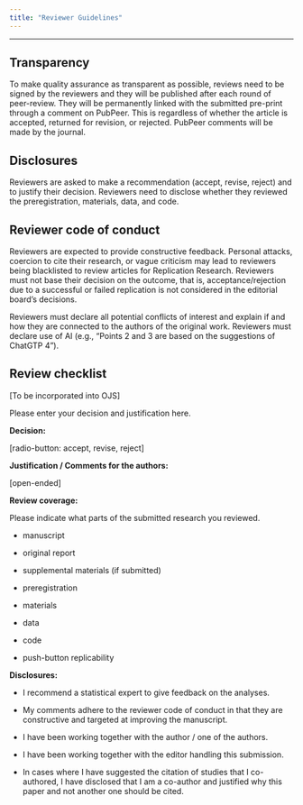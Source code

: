 ```yaml
---
title: "Reviewer Guidelines"
---
```


------------------------------------------------------------------------

## Transparency

To make quality assurance as transparent as possible, reviews need to be signed by the reviewers and they will be published after each round of peer-review. They will be permanently linked with the submitted pre-print through a comment on PubPeer. This is regardless of whether the article is accepted, returned for revision, or rejected. PubPeer comments will be made by the journal.

## Disclosures

Reviewers are asked to make a recommendation (accept, revise, reject) and to justify their decision. Reviewers need to disclose whether they reviewed the preregistration, materials, data, and code. 

## Reviewer code of conduct

Reviewers are expected to provide constructive feedback. Personal attacks, coercion to cite their research, or vague criticism may lead to reviewers being blacklisted to review articles for Replication Research. Reviewers must not base their decision on the outcome, that is, acceptance/rejection due to a successful or failed replication is not considered in the editorial board's decisions.

Reviewers must declare all potential conflicts of interest and explain if and how they are connected to the authors of the original work. Reviewers must declare use of AI (e.g., "Points 2 and 3 are based on the suggestions of ChatGTP 4").

## Review checklist

\[To be incorporated into OJS\]

Please enter your decision and justification here.

**Decision:**

\[radio-button: accept, revise, reject\]

**Justification / Comments for the authors:**

\[open-ended\]

**Review coverage:**

Please indicate what parts of the submitted research you reviewed.

-   manuscript

-   original report

-   supplemental materials (if submitted)

-   preregistration

-   materials

-   data

-   code

-   push-button replicability

**Disclosures:**

-   I recommend a statistical expert to give feedback on the analyses.

-   My comments adhere to the reviewer code of conduct in that they are constructive and targeted at improving the manuscript.

-   I have been working together with the author / one of the authors.

-   I have been working together with the editor handling this submission.

-   In cases where I have suggested the citation of studies that I co-authored, I have disclosed that I am a co-author and justified why this paper and not another one should be cited.

